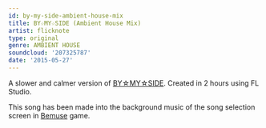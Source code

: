 ```yaml
---
id: by-my-side-ambient-house-mix
title: BY☆MY☆SIDE (Ambient House Mix)
artist: flicknote
type: original
genre: AMBIENT HOUSE
soundcloud: '207325787'
date: '2015-05-27'
---
```


A slower and calmer version of [BY☆MY☆SIDE](/music/by-my-side/). Created in 2 hours using FL Studio.

This song has been made into the background music of the song selection screen in [Bemuse](https://bemuse.ninja/) game.
